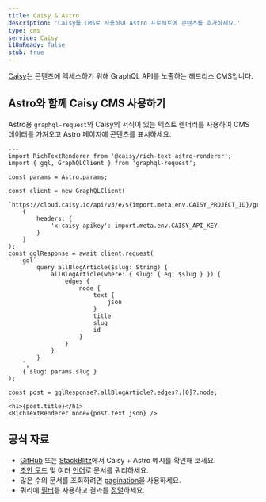 ```yaml
---
title: Caisy & Astro
description: 'Caisy를 CMS로 사용하여 Astro 프로젝트에 콘텐츠를 추가하세요.'
type: cms
service: Caisy
i18nReady: false
stub: true
---
```


[Caisy](https://caisy.io/)는 콘텐츠에 엑세스하기 위해 GraphQL API를 노출하는 헤드리스 CMS입니다.

## Astro와 함께 Caisy CMS 사용하기

Astro용 `graphql-request`와 Caisy의 서식이 있는 텍스트 렌더러를 사용하여 CMS 데이터를 가져오고 Astro 페이지에 콘텐츠를 표시하세요.

```astro title="src/pages/blog/[...slug].astro"
---
import RichTextRenderer from '@caisy/rich-text-astro-renderer';
import { gql, GraphQLClient } from 'graphql-request';

const params = Astro.params;

const client = new GraphQLClient(
	`https://cloud.caisy.io/api/v3/e/${import.meta.env.CAISY_PROJECT_ID}/graphql`,
	{
		headers: {
			'x-caisy-apikey': import.meta.env.CAISY_API_KEY
		}
	}
);
const gqlResponse = await client.request(
	gql`
		query allBlogArticle($slug: String) {
			allBlogArticle(where: { slug: { eq: $slug } }) {
				edges {
					node {
						text {
							json
						}
						title
						slug
						id
					}
				}
			}
		}
	`,
	{ slug: params.slug }
);

const post = gqlResponse?.allBlogArticle?.edges?.[0]?.node;
---
<h1>{post.title}</h1>
<RichTextRenderer node={post.text.json} />
```

## 공식 자료

- [GitHub](https://github.com/caisy-io/caisy-example-astro) 또는 [StackBlitz](https://stackblitz.com/github/caisy-io/caisy-example-astro?file=src%2Fpages%2Fblog%2F%5B...slug%5D.astro)에서 Caisy + Astro 예시를 확인해 보세요.
- [초안 모드](https://caisy.io/developer/docs/external-api/localization-and-preview#preview-mode-15) 및 여러 [언어](https://caisy.io/developer/docs/external-api/localization-and-preview#localization-in-a-graphql-query-8)로 문서를 쿼리하세요.
- 많은 수의 문서를 조회하려면 [pagination](https://caisy.io/developer/docs/external-api/queries-pagination)을 사용하세요.
- 쿼리에 [필터](https://caisy.io/developer/docs/external-api/external-filter-and-sorting)를 사용하고 결과를 [정렬](https://caisy.io/developer/docs/external-api/external-filter-and-sorting#sorting-8)하세요.
